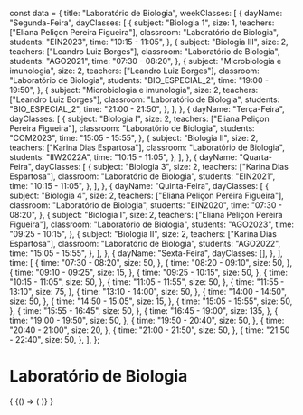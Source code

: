 const data = {
  title: "Laboratório de Biologia",
  weekClasses: [
    {
      dayName: "Segunda-Feira",
      dayClasses: [
        {
          subject: "Biologia 1",
          size: 1,
          teachers: ["Eliana Peliçon Pereira Figueira"],
          classroom: "Laboratório de Biologia",
          students: "EIN2023",
          time: "10:15 - 11:05",
        },
        {
          subject: "Biologia III",
          size: 2,
          teachers: ["Leandro Luiz Borges"],
          classroom: "Laboratório de Biologia",
          students: "AGO2021",
          time: "07:30 - 08:20",
        },
        {
          subject: "Microbiologia e imunologia",
          size: 2,
          teachers: ["Leandro Luiz Borges"],
          classroom: "Laboratório de Biologia",
          students: "BIO_ESPECIAL_2",
          time: "19:00 - 19:50",
        },
        {
          subject: "Microbiologia e imunologia",
          size: 2,
          teachers: ["Leandro Luiz Borges"],
          classroom: "Laboratório de Biologia",
          students: "BIO_ESPECIAL_2",
          time: "21:00 - 21:50",
        },
      ],
    },
    {
      dayName: "Terça-Feira",
      dayClasses: [
        {
          subject: "Biologia I",
          size: 2,
          teachers: ["Eliana Peliçon Pereira Figueira"],
          classroom: "Laboratório de Biologia",
          students: "COM2023",
          time: "15:05 - 15:55",
        },
        {
          subject: "Biologia II",
          size: 2,
          teachers: ["Karina Dias Espartosa"],
          classroom: "Laboratório de Biologia",
          students: "IIW2022A",
          time: "10:15 - 11:05",
        },
      ],
    },
    {
      dayName: "Quarta-Feira",
      dayClasses: [
        {
          subject: "Biologia 3",
          size: 2,
          teachers: ["Karina Dias Espartosa"],
          classroom: "Laboratório de Biologia",
          students: "EIN2021",
          time: "10:15 - 11:05",
        },
      ],
    },
    {
      dayName: "Quinta-Feira",
      dayClasses: [
        {
          subject: "Biologia 4",
          size: 2,
          teachers: ["Eliana Peliçon Pereira Figueira"],
          classroom: "Laboratório de Biologia",
          students: "EIN2020",
          time: "07:30 - 08:20",
        },
        {
          subject: "Biologia I",
          size: 2,
          teachers: ["Eliana Peliçon Pereira Figueira"],
          classroom: "Laboratório de Biologia",
          students: "AGO2023",
          time: "09:25 - 10:15",
        },
        {
          subject: "Biologia II",
          size: 2,
          teachers: ["Karina Dias Espartosa"],
          classroom: "Laboratório de Biologia",
          students: "AGO2022",
          time: "15:05 - 15:55",
        },
      ],
    },
    {
      dayName: "Sexta-Feira",
      dayClasses: [],
    },
  ],
  time: [
    {
      time: "07:30 - 08:20",
      size: 50,
    },
    {
      time: "08:20 - 09:10",
      size: 50,
    },
    {
      time: "09:10 - 09:25",
      size: 15,
    },
    {
      time: "09:25 - 10:15",
      size: 50,
    },
    {
      time: "10:15 - 11:05",
      size: 50,
    },
    {
      time: "11:05 - 11:55",
      size: 50,
    },
    {
      time: "11:55 - 13:10",
      size: 75,
    },
    {
      time: "13:10 - 14:00",
      size: 50,
    },
    {
      time: "14:00 - 14:50",
      size: 50,
    },
    {
      time: "14:50 - 15:05",
      size: 15,
    },
    {
      time: "15:05 - 15:55",
      size: 50,
    },
    {
      time: "15:55 - 16:45",
      size: 50,
    },
    {
      time: "16:45 - 19:00",
      size: 135,
    },
    {
      time: "19:00 - 19:50",
      size: 50,
    },
    {
      time: "19:50 - 20:40",
      size: 50,
    },
    {
      time: "20:40 - 21:00",
      size: 20,
    },
    {
      time: "21:00 - 21:50",
      size: 50,
    },
    {
      time: "21:50 - 22:40",
      size: 50,
    },
  ],
};

# Laboratório de Biologia

<div>
  {
    <BrowserOnly>
      {() => (
        <Grid
          title={data.title}
          weekClasses={data.weekClasses}
          time={data.time}
        />
      )}
    </BrowserOnly>
  }
</div>
